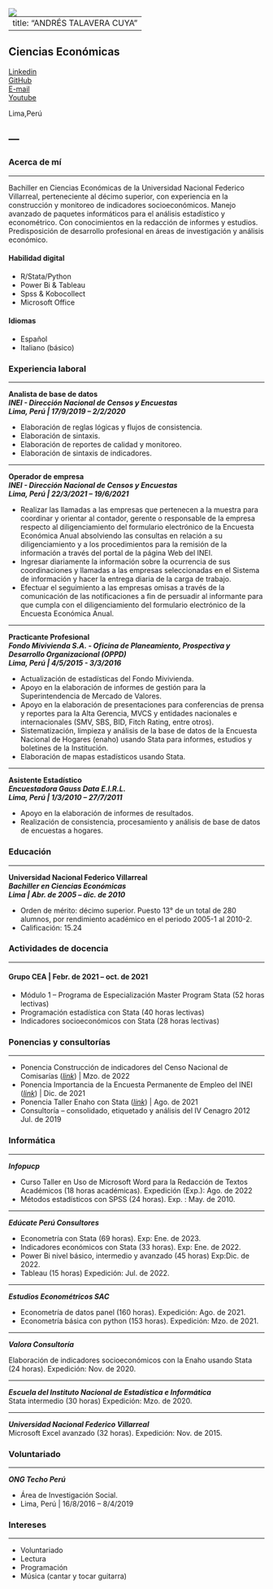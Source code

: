 
<img style="float: left;" src="https://raw.githubusercontent.com/atalaveracuya/curriculum/main/cvfoto_143x160.jpg">

---
title: "ANDRÉS TALAVERA CUYA"
---

## Ciencias Económicas

[Linkedin](https://www.linkedin.com/in/atalaveracuya/) \
[GitHub](https://github.com/atalaveracuya/)\
[E-mail](mailto:atalaveracuya@gmail.com)\
[Youtube](https://www.youtube.com/@SABCPERU)\

Lima,Perú

---
---

### Acerca de mí 

---

Bachiller en Ciencias Económicas de la Universidad Nacional Federico Villarreal, perteneciente al décimo superior, con experiencia en la construcción y monitoreo de indicadores socioeconómicos. Manejo avanzado de paquetes informáticos para el análisis estadístico y econométrico. Con conocimientos en la redacción de informes y estudios. Predisposición de desarrollo profesional en áreas de investigación y análisis económico.


#### Habilidad digital 
- R/Stata/Python
- Power Bi & Tableau
- Spss & Kobocollect  
- Microsoft Office

#### Idiomas
- Español
- Italiano (básico)
    
### Experiencia laboral ###

---


**Analista de base de datos**\
***INEI - Dirección Nacional de Censos y Encuestas***\
***Lima, Perú | 17/9/2019 – 2/2/2020 ***
    
- Elaboración de reglas lógicas y flujos de consistencia.
- Elaboración de sintaxis.
- Elaboración de reportes de calidad y monitoreo.
- Elaboración de sintaxis de indicadores.
    
---


**Operador de empresa**\
***INEI - Dirección Nacional de Censos y Encuestas***\
***Lima, Perú | 22/3/2021 – 19/6/2021***\

- Realizar las llamadas a las empresas que pertenecen a la muestra para coordinar y orientar al contador, gerente o responsable de la empresa respecto al diligenciamiento del formulario electrónico de la Encuesta Económica Anual absolviendo las consultas en relación a su diligenciamiento y a los procedimientos para la remisión de la información a través del portal de la página Web del INEI.
- Ingresar diariamente la información sobre la ocurrencia de sus coordinaciones y llamadas a las empresas seleccionadas en el Sistema de información y hacer la entrega diaria de la carga de trabajo.
- Efectuar el seguimiento a las empresas omisas a través de la comunicación de las notificaciones a fin de persuadir al informante para que cumpla con el diligenciamiento del formulario electrónico de la Encuesta Económica Anual.

---


**Practicante Profesional**\
***Fondo Mivivienda S.A. - Oficina de Planeamiento, Prospectiva y Desarrollo Organizacional (OPPD)***\
***Lima, Perú | 4/5/2015 - 3/3/2016***\

- Actualización de estadísticas del Fondo Mivivienda.
- Apoyo en la elaboración de informes de gestión para la Superintendencia de Mercado de Valores.
- Apoyo en la elaboración de presentaciones para conferencias de prensa y reportes para la Alta Gerencia, MVCS y entidades nacionales e internacionales (SMV, SBS, BID, Fitch Rating, entre otros).
- Sistematización, limpieza y análisis de la base de datos de la Encuesta Nacional de Hogares (enaho) usando Stata para informes, estudios y boletines de la Institución.
- Elaboración de mapas estadísticos usando Stata.


---


**Asistente Estadístico**\
***Encuestadora Gauss Data E.I.R.L.***\
***Lima, Perú | 1/3/2010 – 27/7/2011***\

- Apoyo en la elaboración de informes de resultados.
- Realización de consistencia, procesamiento y análisis de base de datos de encuestas a hogares.

### Educación ###

---

**Universidad Nacional Federico Villarreal**\
***Bachiller en Ciencias Económicas***\
***Lima | Abr. de 2005 – dic. de 2010***\

- Orden de mérito: décimo superior. Puesto 13° de un total de 280 alumnos, por rendimiento académico en el periodo 2005-1 al 2010-2.  
- Calificación: 15.24

### Actividades de docencia ###

---

#### Grupo CEA | Febr. de 2021 – oct. de 2021
- Módulo 1 – Programa de Especialización Master Program Stata (52 horas lectivas)
- Programación estadística con Stata (40 horas lectivas)
- Indicadores socioeconómicos con Stata (28 horas lectivas)

### Ponencias y consultorías

---

- Ponencia Construcción de indicadores del Censo Nacional de Comisarías ([_link_](https://fb.watch/iVYY3jXxPy/)) | Mzo. de 2022
- Ponencia Importancia de la Encuesta Permanente de Empleo del INEI ([_link_](https://fb.watch/iVZIxFIbP0/)) | Dic. de 2021
- Ponencia Taller Enaho con Stata ([_link_](https://www.youtube.com/watch?v=Y6_eIyrn1q8/)) | Ago. de 2021
- Consultoría – consolidado, etiquetado y análisis del IV Cenagro 2012 Jul. de 2019



### Informática

---

**_Infopucp_**\

  - Curso Taller en Uso de Microsoft Word para la Redacción de Textos Académicos (18 horas académicas). Expedición (Exp.): Ago. de 2022
  - Métodos estadísticos con SPSS (24 horas). Exp. : May. de 2010.

---

**_Edúcate Perú Consultores_**\

  - Econometría con Stata (69 horas). Exp: Ene. de 2023.
  - Indicadores económicos con Stata (33 horas). Exp: Ene. de 2022.
  - Power Bi nivel básico, intermedio y avanzado (45 horas) Exp:Dic. de 2022.
  - Tableau (15 horas) Expedición: Jul. de 2022.

---

**_Estudios Econométricos SAC_**\

  - Econometría de datos panel (160 horas). Expedición: Ago. de 2021.
  - Econometría básica con python (153 horas). Expedición: Mzo. de 2021.
    
---

**_Valora Consultoría_**\

  Elaboración de indicadores socioeconómicos con la Enaho usando Stata (24 horas).     Expedición: Nov. de 2020.

---

**_Escuela del Instituto Nacional de Estadística e Informática_**\
  Stata intermedio (30 horas) Expedición: Mzo. de 2020.

---

**_Universidad Nacional Federico Villarreal_**\
  Microsoft Excel avanzado (32 horas). Expedición: Nov. de 2015.


### Voluntariado

---

**_ONG Techo Perú_**

  - Área de Investigación Social. 
  - Lima, Perú | 16/8/2016 – 8/4/2019 


### Intereses

---

- Voluntariado
- Lectura 
- Programación
- Música (cantar y tocar guitarra)
